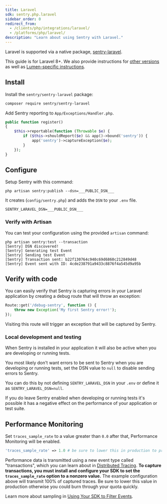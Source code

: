 ```yaml
---
title: Laravel
sdk: sentry.php.laravel
sidebar_order: 0
redirect_from:
  - /clients/php/integrations/laravel/
  - /platforms/php/laravel/
description: "Learn about using Sentry with Laravel."
---
```


Laravel is supported via a native package, [sentry-laravel](https://github.com/getsentry/sentry-laravel).

This guide is for Laravel 8+. We also provide instructions for [other versions](configuration/other-versions/) as well as [Lumen-specific instructions](configuration/other-versions/lumen/).

## Install

Install the `sentry/sentry-laravel` package:

```bash
composer require sentry/sentry-laravel
```

Add Sentry reporting to `App/Exceptions/Handler.php`.

```php {filename:App/Exceptions/Handler.php}
public function register()
{
    $this->reportable(function (Throwable $e) {
        if ($this->shouldReport($e) && app()->bound('sentry')) {
            app('sentry')->captureException($e);
        }
    });
}
```

## Configure

Setup Sentry with this command:

```shell
php artisan sentry:publish --dsn=___PUBLIC_DSN___
```

It creates (`config/sentry.php`) and adds the `DSN` to your `.env` file.

```shell {filename:.env}
SENTRY_LARAVEL_DSN=___PUBLIC_DSN___
```

### Verify with Artisan

You can test your configuration using the provided `artisan` command:

```shell
php artisan sentry:test --transaction
[Sentry] DSN discovered!
[Sentry] Generating test Event
[Sentry] Sending test Event
[Sentry] Transaction sent: b22f130764c940c69d6860c212849d48
[Sentry] Event sent with ID: 4cde238791a9433c8876f4a545d9a95b
```

## Verify with code

You can easily verify that Sentry is capturing errors in your Laravel application by creating a debug route that will throw an exception:

```php
Route::get('/debug-sentry', function () {
    throw new Exception('My first Sentry error!');
});
```

Visiting this route will trigger an exception that will be captured by Sentry.


### Local development and testing

When Sentry is installed in your application it will also be active when you are developing or running tests.

You most likely don't want errors to be sent to Sentry when you are developing or running tests, set the DSN value to `null` to disable sending errors to Sentry.

You can do this by not defining `SENTRY_LARAVEL_DSN` in your `.env` or define it as `SENTRY_LARAVEL_DSN=null`.

If you do leave Sentry enabled when developing or running tests it's possible it has a negative effect on the performance of your application or test suite.

## Performance Monitoring

Set `traces_sample_rate` to a value greater than `0.0` after that, Performance Monitoring will be enabled.

```php {filename:config/sentry.php}
'traces_sample_rate' => 1.0 # be sure to lower this in production to prevent quota issues
```

Performance data is transmitted using a new event type called "transactions", which you can learn about in [Distributed Tracing](/product/performance/distributed-tracing/#traces-transactions-and-spans). **To capture transactions, you must install and configure your SDK to set the `traces_sample_rate` option to a nonzero value.** The example configuration above will transmit 100% of captured traces. Be sure to lower this value in production otherwise you could burn through your quota quickly.

Learn more about sampling in [Using Your SDK to Filter Events](configuration/filtering/).

<PageGrid nextPages header="Next Steps" />

